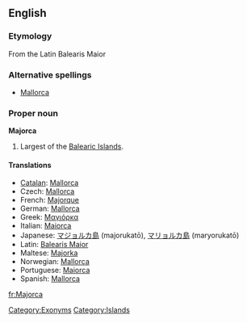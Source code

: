 ==English==
{{wikipedia}}

===Etymology===
From the Latin Balearis Maior

===Alternative spellings===
* [[Mallorca]]

===Proper noun===
'''Majorca'''

# Largest of the [[Balearic Islands]].

====Translations====
{{top}}
* [[Catalan]]: [[Mallorca]]
* Czech: [[Mallorca]] {{f}}
* French: [[Majorque]]
* German: [[Mallorca]] {{n}}
* Greek: [[Μαγιόρκα]]
* Italian: [[Maiorca]] {{f}}
* Japanese: [[マジョルカ島]] (majorukatō), [[マリョルカ島]] (maryorukatō)
* Latin: [[Balearis Maior]]
* Maltese: [[Majorka]]
* Norwegian: [[Mallorca]]
* Portuguese: [[Maiorca]]
* Spanish: [[Mallorca]] {{f}}
{{bottom}}

[[Category:Exonyms]]
[[Category:Islands]]

[[fr:Majorca]]